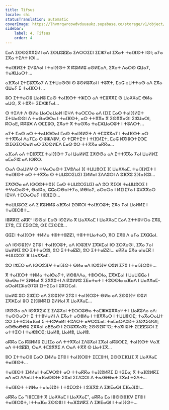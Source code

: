 ```yaml
---
title: Tifsus
locale: shi
statusTranslation: automatic
coverImage: https://lhvmrqwrcowdvduuaukz.supabase.co/storage/v1/object/public/strapi-uploads/small_cover-tratado-de-psicologia-revolucionaria.webp-5e15e1cec4e0ebebcde5d7fc7565d8fd.webp
sidebar:
    label: 4. Tifsus
    order: 4
---
```

ⵎⴰⴷ ⵉⵙⵙⵉⴳⴳⵉⵍⵏ ⴰⴷ ⵉⵙⵡⵓⵇⵇⴰ ⵉⵄⵔⵔⵉⵎⵏ ⵉⵎⵥⵢⴰⵏ ⵉⴳⴰⵜ ⵜⴰⵏⴼⵙⵜ ⵏⵙⵏ; ⴰⵢⴰ ⵉⴳⴰ ⵜⵉⴷⵜ ⵏⵙⵏ...

ⵜⴰⵏⴼⵍⵉⵜ ⵉⵖⵓⴷⴰⵏ ⵏ ⵜⴰⵏⴼⵙⵜ ⴳ ⴽⵓⵍⵍⵓ ⴰⵙⵍⵎⴰⴷ, ⵉⴳⴰⵜ ⴷⴰⵔⵙ ⵛⵡⴰⵢ, ⵜⴰⵣⵡⴰⵔⵜ...

ⴰⴼⴳⴰⵏ ⵉⵜⵎⵓⴳⴳⴰⵢ ⴷ ⵉⵜⵡⴰⵙⵙⵏ ⵙ ⵓⵙⵍⵓⴳⴰⵏ ⵏ ⵜⵓⴳⵜ, ⵎⴰⵛ ⴰⵡⵜⵜⴰⵙ ⴰⴷ ⵉⴳⴰ ⵛⵡⴰⵢ ⵉ ⵜⴰⵏⴼⵙⵜ...

ⵓⵔ ⵉⵜⵜⴰⵔⵓ ⵡⴰⵍⵓ ⵎⴰⵙ ⵜⴰⵏⴼⵙⵜ ⵜⵣⵎⵔ ⴰⴷ ⵜⵎⵓⴳⴳⵉ ⵙ ⵡⴰⵅⵅⴰⵎ ⴱⵍⴰ ⴰⵡⵙ, ⴳ ⵜⵓⴳⵜ ⵉⵎⵥⵥⵢⴰⵏ...

ⵙ ⵜⵉⴷⵜ ⴷ ⴱⵍⴰ ⵡⴰⵔⴰⵡⴰⵍ ⵏⵉⵖⴷ ⵜⴰⵔⵎⵔⴰ ⴰⴷ ⵏⵉⵏⵉ ⵎⴰⵙ ⵜⴰⵏⴼⵍⵉⵜ ⵉⵜⵡⴰⵙⵙⵏ ⴷ ⵜⴰⴱⴰⵀⵔⴰ ⵏ ⵜⴰⵏⴼⵙⵜ, ⴰⵔ ⵜⵜⴳⴳⴰ ⴳ ⵉⵙⴳⴳⴰⵙⵏ ⵉⵣⵡⴰⵔⵏ, ⴽⵔⴰⴹ, ⴽⴽⵓⵥ ⴷ ⵙⵎⵎⵓⵙ, ⵉⴳⴰⵜ ⴳ ⵜⴰⵙⴳⴰ ⵜⴰⵎⵣⵡⴰⵔⵓⵜ ⵏ ⵜⵓⴷⵔⵜ...

ⴰⵢⵜ ⵎⴰⵙ ⴰⵔ ⵜⵜⴰⵡⵙⵙⴰⵏ ⵎⴰⵙ ⵜⴰⵏⴼⵍⵉⵜ ⴷ ⵜⵎⵓⴳⴳⴰⵢ ⵏ ⵜⴰⵏⴼⵙⵜ ⴰⵔ ⵜⵜⴳⴳⴰⵏ ⴷⴰⵢⵎⴰ ⵙ ⵓⵣⴷⵓⵖ, ⵙ ⵜⵎⴽⵜⵉⵜ ⵏ ⵜⵏⴼⵍⵉⵜ, ⵎⴰⵛ ⵍⴳⵏⵓⵙⵜⵉⵙⵎ ⵓⵏⵉⴱⵉⵔⵙⴰⵍ ⴰⵔ ⵉⵙⵙⵍⵎⴷ ⵎⴰⵙ ⵓⵔ ⵜⵜⴳⴳⴰ ⴰⴽⴽⴰ...

ⴰⴼⴰⴷ ⴰⴷ ⵜⵎⵓⴳⴳⵉ ⵜⴰⵏⴼⵙⵜ ⵢⴰⵏ ⵡⴰⵍⵍⵉ ⵉⵅⵚⵚⴰ ⴰⴷ ⵉⵜⵜⴳⴳⴰ ⵢⴰⵏ ⵡⴰⵍⵍⵉ ⴰⵎⴰⵢⵏⵓ ⴰⴷ ⵏⵙⴽⵔ.

ⵔⴰⴷ ⵙⴰⵡⵍⵖ ⵙ ⵜⵖⴰⵔⴰⵙⵜ ⵉⵖⵓⴷⴰⵏ ⴼ ⵜⵡⵡⵓⵔⵉ ⴼ ⵡⴰⵅⵅⴰⵎ. ⵜⴰⵏⴼⵍⵉⵜ ⵏ ⵜⴰⵏⴼⵙⵜ ⴰⵔ ⵜⵜⴳⴳⴰ ⵙ ⵜⵡⵡⵓⵔⵉⵡⵉⵏ ⵉⵍⵍⴰⵏ ⵉⴷⴷⵓⵔⵏ ⴷ ⵓⴼⴳⵓ ⵉⴼⴰⴼⵓⵏ...

ⵉⵅⵚⵚⴰ ⴰⴷ ⵏⵙⵙⵓⵜⵜⵓⴼ ⵎⴰⵙ ⵜⵡⵡⵓⵔⵉⵡⵉⵏ ⴰⴷ ⵓⵔ ⴳⵉⵙⵏ ⵜⴰⵡⵡⵓⵔⵉ ⵏ ⵜⵖⴰⵔⴰⵙⵜ, ⴱⴰⵏⴽⴰ, ⵛⵛⴰⵔⴱⴰⵏⵜⵢⴰ, ⵍⴱⵏⴰⵢ, ⴰⵔⴰⵔⴰ ⵏ ⵍⵉⵏⵉⵢⴰ ⵏ ⵓⵣⴳⴳⴰⵔ ⵏⵉⵖⴷ ⵜⵎⵙⴰⵔⴰⵢ ⵏ ⵓⴼⵉⵙ...

ⵜⴰⵡⵡⵓⵔⵉ ⴰⴷ ⵉ ⴽⵓⵍⵍⵓ ⴰⴼⴳⴰⵏ ⵉⵙⴽⵔⵏ ⵜⴰⵏⴼⵔⵓⵜ; ⵉⴳⴰ ⵢⴰⵏ ⵡⴰⵍⵍⵉ ⵏ ⵜⴰⵏⴼⵔⵓⵜ...

ⵏⴻⴽⴽⵏⵉ ⴰⴽⴽⵯ ⵏⵙⵙⴰⵏ ⵎⴰⵙ ⵏⵙⵉⵍⴰ ⴳ ⵡⴰⵅⵅⴰⵎ ⵏ ⵡⴰⵅⵅⴰⵎ ⵎⴰⴷ ⵉⵜⵜⵓⵖⵔⴰ ⵉⴳⵓ, ⵉⵢⵓ, ⵎⵉ ⵎⵉⵙⵎⵓ, ⵙⵉ ⵎⵉⵙⵎⵓ...

ⵛⵛⵉⵏ ⵜⴰⵏⴼⵙⵜ ⵜⵍⵍⴰ ⵜⴻⵜⵜⵓⵇⵇⵏ, ⵜⴻⵜⵜⵡⴰⵜⴰⵙ, ⴳⵔ ⵉⴳⵓ ⴷ ⴰⵢⴰ ⵉⵅⵛⵛⴰⵏ.

ⴰⴷ ⵏⵙⵙⵓⴼⵖ ⵉⵢⵓ ⵏ ⵜⴰⵏⴼⵔⵓⵜ, ⴰⴷ ⵏⵙⵓⴼⵖ ⵉⴳⵣⵎⴰⵏ ⵏⵙ ⵉⵔⵅⴰⵙⵏ, ⵉⴳⴰ ⵢⴰⵏ ⵡⴰⵍⵍⵉ ⵓⵔ ⵉⵜⵜⴰⵔⵓⵏ, ⵓⵔ ⵉⵜⵜⴰⵇⵇⵏ, ⵓⵔ ⵉⵜⵜⴰⵇⵇⵏ... ⴰⴽⴽⴰ ⵉⴳⴰ ⴰⵏⴰⵎⴽ ⵏ ⵜⵡⵡⵓⵔⵉ ⴼ ⵡⴰⵅⵅⴰⵎ.

ⵓⵔ ⵏⵣⵎⵔ ⴰⴷ ⵏⵙⵙⵓⴼⵖ ⵜⴰⵏⴼⵙⵜ ⴱⵍⴰ ⴰⴷ ⵏⵙⵓⴼⵖ ⵙⵓⵍ ⵉⵢⵓ ⵏ ⵜⴰⵏⴼⵔⵓⵜ...

ⴳ ⵜⴰⵏⴼⵙⵜ ⵜⵍⵍⴰ ⵜⴰⵏⴱⴰⵢⵜ, ⵍⴱⵓⴷⴷⴰ, ⵜⵓⵙⵙⵏⴰ, ⵉⴳⵣⵎⴰⵏ ⵏ ⵡⴰⵡⵛⵛⴰ ⵏ ⴱⴰⴱⴰ ⵏⵖ ⵉⵍⵍⴰⵏ ⴳ ⵉⴳⴳⵓⵜⵏ ⴷ ⴽⵓⵍⵍⵓ ⵉⴹⴰⵜⴰⵜ ⵏ ⵜⵓⵙⵙⵏⴰ ⴰⴼⴰⴷ ⵏ ⵡⴰⵅⵅⴰⵎ-ⴰⵔⴰⵍⵉⵣⴰⵙⵢⵓⵏ ⵉⵏⵜⵉⵎⴰ ⵏ ⵓⴳⵔⵎⴰⵏ.

ⵡⴰⵍⵓ ⵓⵔ ⵉⵣⵎⵔ ⴰⴷ ⵉⵙⵓⴼⵖ ⵉⵢⵓ ⵏ ⵜⴰⵏⴼⵔⵓⵜ ⴱⵍⴰ ⴰⴷ ⵉⵙⵓⴼⵖ ⵙⵓⵍ ⵉⴳⵣⵎⴰⵏ ⵓⵔ ⵉⴼⵓⵍⴽⵉⵏ ⵉⵍⵍⴰⵏ ⴳ ⵡⴰⵅⵅⴰⵎ...

ⵏⵅⵚⵚⴰ ⴰⴷ ⵏⵙⴳⴳⵉⵣ ⵉ ⵉⴷⵓⵅⴰⵏ ⵜⵉⵔⵔⵓⴱⴰ ⵜⴰⵎⵥⵥⵓⴳⴳⴰⵖⵜ ⵏ ⵡⴰⴽⵓⴷⴰ ⴰⴷ: ⵜⴰⵙⵙⴰⵙⵜ ⵉ ⵜⵜⵓⵖⴰⵍⵏ ⴷ ⵉⴳⴰⵜ ⴰⴱⵓⵍⴰ ⵏ ⵜⵓⴳⴳⴰⵙ ⵏ ⵜⵡⵡⵓⵔⵉ; ⵜⴰⴳⴰⵔⴰⵡⵜ ⵓⵔ ⵉⵜⵜⵓⴼⴰⴼⴰⵏ ⵉ ⵜⵜⵓⵖⴰⵍⵏ ⵜⵓⴷⵔⵜ ⴰⵖⵔⵓⵎⴰⵏ: ⵜⴰⵎⴰⵔⴷⵓⴽⵜ ⵉⵙⵅⵉⵙⵙⵏ; ⴰⵙⴱⴰⴱⴱⵓ ⵉⴳⴳⴰⵏ ⴰⵟⵟⴰⵙ ⵏ ⵉⵔⵓⴳⴳⴰⴳⵏ; ⵉⵙⵙⵉⴽⵯⵔ; ⵜⴰⴳⵏⵏⵓⵏⵜ ⵉⵎⵇⵇⵓⵔⵏ ⵉ ⴰⵜⵜⵉⵔ ⵏ ⵜⴰⵣⵓⵔⵉ; ⵡⴰⵍⵓ, ⵡⴰⵍⵓ, ⵡⴰⵍⵓ.

ⴰⴽⴽⴰ ⵎⴰ ⴽⵓⵍⵍⵓ ⵉⵡⵊⵊⴰ ⴰⴷ ⵜⵜⴳⴳⴰⵏ ⵉⴷⵓⵅⴰⵏ ⵉⴳⴰⵏ ⴰⴽⵓⵙⵎⵉ, ⵜⴰⵏⴼⵙⵜ ⵖⴰⴼ ⴰⴷ ⵜⵜⵓⵇⵇⵏ, ⵔⴰⴷ ⵜⵎⵓⴳⴳⵉ ⴷ ⵔⴰⴷ ⵜⴳⴳ ⵙ ⵡⴰⵜⵉⴳ...

ⵓⵔ ⵉⵜⵜⴰⵔⵓ ⵎⴰⵙ ⵉⵍⵍⴰ ⵉⵢⵓ ⵏ ⵜⴰⵏⴼⵔⵓⵜ ⵉⵎⵎⵓⵜⵏ, ⵉⵙⵙⵉⴼⵡⵉ ⴳ ⵡⴰⵅⵅⴰⵎ ⵜⴰⵏⴼⵙⵜ...

ⵜⴰⵏⴼⵙⵜ ⵉⵍⵍⴰⵏ ⵜⴰⵎⵖⵔⵓⵜ ⴰⵔ ⵜⵜⴰⴽⴽⴰ ⵜⴰⴼⵓⵍⴽⵉ ⵉⵏⵜⵉⵎⴰ; ⴳ ⵜⴰⴼⵓⵍⴽⵉ ⴰⴷ ⴰⵔ ⴷⴷⴰⵡⵏ ⵜⴰⴼⴰⵙⵙⵏⵜ ⵉⴳⴰⵏ ⵉⵎⴷⵓⵔⵏ ⴷ ⵜⴰⵃⴱⴱⴰⵜ ⵉⴳⴰⵏ ⵜⵉⴷⵜ...

ⵜⴰⵏⴼⵙⵜ ⵜⵍⵍⴰ ⵜⴰⵏⴰⴼⵓⵜ ⵏ ⵜⵓⵎⵔⵓⵜ ⵏ ⵓⴼⴳⵓ ⴷ ⵉⵥⴹⴰⵕⵏ ⵉⴼⴰⴼⵓⵏ...

ⴰⴽⴽⴰ ⵎⴰ "ⵏⴻⵎⵎⵓⵜ ⴳ ⵡⴰⵅⵅⴰⵎ ⵏ ⵡⴰⵅⵅⴰⵎ", ⴰⴽⴽⴰ ⵎⴰ ⵏⴻⵙⵙⵓⴼⵖ ⵉⵢⵓ ⵏ ⵜⴰⵏⴼⵔⵓⵜ, ⵏⵜⵜⴰⴼⴰ ⵉⵙⵙⴻⵏ ⵏ ⵜⴰⴼⵓⵍⴽⵉ ⴷ ⵉⵥⴹⴰⵕⵏ ⵏ ⵜⴰⵏⴼⵙⵜ...

